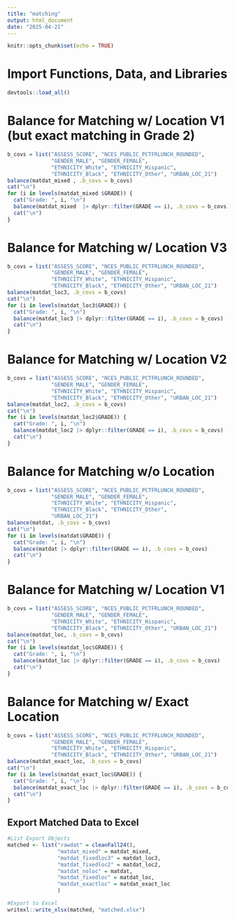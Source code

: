 ```yaml
---
title: "matching"
output: html_document
date: "2025-04-21"
---
```


```r
knitr::opts_chunk$set(echo = TRUE)
```


# Import Functions, Data, and Libraries

```r
devtools::load_all()
```


# Balance for Matching w/ Location V1 (but exact matching in Grade 2)

```r
b_covs = list("ASSESS_SCORE", "NCES_PUBLIC_PCTFRLUNCH_ROUNDED",
              "GENDER_MALE", "GENDER_FEMALE",
              "ETHNICITY_White", "ETHNICITY_Hispanic",
              "ETHNICITY_Black", "ETHNICITY_Other", "URBAN_LOC_21")
balance(matdat_mixed , .b_covs = b_covs)
cat("\n")
for (i in levels(matdat_mixed $GRADE)) {
  cat("Grade: ", i, "\n")
  balance(matdat_mixed  |> dplyr::filter(GRADE == i), .b_covs = b_covs)
  cat("\n")
}
```


# Balance for Matching w/ Location V3

```r
b_covs = list("ASSESS_SCORE", "NCES_PUBLIC_PCTFRLUNCH_ROUNDED",
              "GENDER_MALE", "GENDER_FEMALE",
              "ETHNICITY_White", "ETHNICITY_Hispanic",
              "ETHNICITY_Black", "ETHNICITY_Other", "URBAN_LOC_21")
balance(matdat_loc3, .b_covs = b_covs)
cat("\n")
for (i in levels(matdat_loc3$GRADE)) {
  cat("Grade: ", i, "\n")
  balance(matdat_loc3 |> dplyr::filter(GRADE == i), .b_covs = b_covs)
  cat("\n")
}
```


# Balance for Matching w/ Location V2

```r
b_covs = list("ASSESS_SCORE", "NCES_PUBLIC_PCTFRLUNCH_ROUNDED",
              "GENDER_MALE", "GENDER_FEMALE",
              "ETHNICITY_White", "ETHNICITY_Hispanic",
              "ETHNICITY_Black", "ETHNICITY_Other", "URBAN_LOC_21")
balance(matdat_loc2, .b_covs = b_covs)
cat("\n")
for (i in levels(matdat_loc2$GRADE)) {
  cat("Grade: ", i, "\n")
  balance(matdat_loc2 |> dplyr::filter(GRADE == i), .b_covs = b_covs)
  cat("\n")
}
```



# Balance for Matching w/o Location

```r
b_covs = list("ASSESS_SCORE", "NCES_PUBLIC_PCTFRLUNCH_ROUNDED",
              "GENDER_MALE", "GENDER_FEMALE",
              "ETHNICITY_White", "ETHNICITY_Hispanic",
              "ETHNICITY_Black", "ETHNICITY_Other",
              "URBAN_LOC_21")
balance(matdat, .b_covs = b_covs)
cat("\n")
for (i in levels(matdat$GRADE)) {
  cat("Grade: ", i, "\n")
  balance(matdat |> dplyr::filter(GRADE == i), .b_covs = b_covs)
  cat("\n")
}
```


# Balance for Matching w/ Location V1

```r
b_covs = list("ASSESS_SCORE", "NCES_PUBLIC_PCTFRLUNCH_ROUNDED",
              "GENDER_MALE", "GENDER_FEMALE",
              "ETHNICITY_White", "ETHNICITY_Hispanic",
              "ETHNICITY_Black", "ETHNICITY_Other", "URBAN_LOC_21")
balance(matdat_loc, .b_covs = b_covs)
cat("\n")
for (i in levels(matdat_loc$GRADE)) {
  cat("Grade: ", i, "\n")
  balance(matdat_loc |> dplyr::filter(GRADE == i), .b_covs = b_covs)
  cat("\n")
}
```


# Balance for Matching w/ Exact Location

```r
b_covs = list("ASSESS_SCORE", "NCES_PUBLIC_PCTFRLUNCH_ROUNDED",
              "GENDER_MALE", "GENDER_FEMALE",
              "ETHNICITY_White", "ETHNICITY_Hispanic",
              "ETHNICITY_Black", "ETHNICITY_Other", "URBAN_LOC_21")
balance(matdat_exact_loc, .b_covs = b_covs)
cat("\n")
for (i in levels(matdat_exact_loc$GRADE)) {
  cat("Grade: ", i, "\n")
  balance(matdat_exact_loc |> dplyr::filter(GRADE == i), .b_covs = b_covs)
  cat("\n")
}
```


## Export Matched Data to Excel

```r
#List Export Objects
matched <- list("rawdat" = cleanFall24(),
                "matdat_mixed" = matdat_mixed,
                "matdat_fixedloc3" = matdat_loc3,
                "matdat_fixedloc2" = matdat_loc2,
                "matdat_noloc" = matdat,
                "matdat_fixedloc" = matdat_loc,
                "matdat_exactloc" = matdat_exact_loc
                )

#Export to Excel
writexl::write_xlsx(matched, "matched.xlsx")
```
